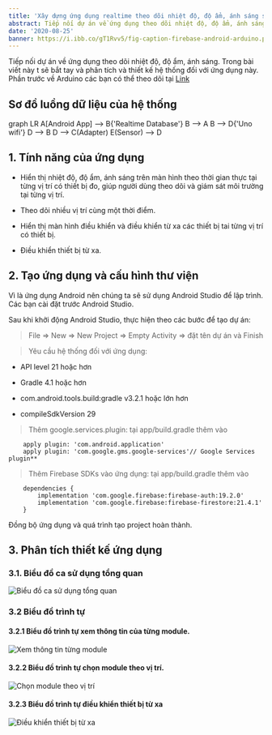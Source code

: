```yaml
---
title: 'Xây dựng ứng dụng realtime theo dõi nhiệt độ, độ ẩm, ánh sáng sử dụng Firebase Phần II'
abstract: Tiếp nối dự án về ứng dụng theo dõi nhiệt độ, độ ẩm, ánh sáng. Trong bài viết này t sẽ bắt tay và phân tích và thiết kế hệ thống đối với ứng dụng này.
date: '2020-08-25'
banner: https://i.ibb.co/gT1Rvv5/fig-caption-firebase-android-arduino.png
---
```


Tiếp nối dự án về ứng dụng theo dõi nhiệt độ, độ ẩm, ánh sáng. Trong bài viết này t sẽ bắt tay và phân tích và thiết kế hệ thống đối với ứng dụng này. Phần trước về Arduino các bạn có thể theo dõi tại [Link]()

## Sơ đồ luồng dữ liệu của hệ thống

<div class="mermaid">
  graph LR
  A[Android App] --> B{'Realtime Database'}
  B --> A
  B --> D{'Uno wifi'}
  D --> B
  D --> C(Adapter)
  E(Sensor) --> D
</div>

## 1. Tính năng của ứng dụng

- Hiển thị nhiệt độ, độ ẩm, ánh sáng trên màn hình theo thời gian thực tại từng vị trí có thiết bị đo, giúp người dùng theo dõi và giám sát môi trường tại từng vị trí.

- Theo dõi nhiều vị trí cùng một thời điểm.

- Hiển thị màn hình điều khiển và điều khiển từ xa các thiết bị tai từng vị trí có thiết bị.

- Điều khiển thiết bị từ xa.
## 2. Tạo ứng dụng và cấu hình thư viện
Vì là ứng dụng Android nên chúng ta sẽ sử dụng Android Studio để lập trình. Các bạn cài đặt trước Android Studio.

Sau khi khởi động Android Studio, thực hiện theo các bước để tạo dự án:

> File => New => New Project => Empty Activity => đặt tên dự án và Finish

> Yêu cầu hệ thống đối với ứng dụng:

- API level 21 hoặc hơn

- Gradle 4.1 hoặc hơn

- com.android.tools.build:gradle v3.2.1 hoặc lớn hơn

- compileSdkVersion 29

> Thêm google.services.plugin: tại app/build.gradle thêm vào
```
    apply plugin: 'com.android.application'
    apply plugin: 'com.google.gms.google-services'// Google Services plugin**
```
> Thêm Firebase SDKs vào ứng dụng: tại app/build.gradle thêm vào
```
    dependencies {
	    implementation 'com.google.firebase:firebase-auth:19.2.0'
	    implementation 'com.google.firebase:firebase-firestore:21.4.1'
    }
```
Đồng bộ ứng dụng và quá trình tạo project hoàn thành.

## 3. Phân tích thiết kế ứng dụng
### 3.1. Biểu đồ ca sử dụng tổng quan

![Biểu đồ ca sử dụng tổng quan](https://i.ibb.co/bRdrLXf/bieu-do-ca-su-dung-tong-quan.png)

### 3.2 Biểu đồ trình tự
#### 3.2.1 Biểu đồ trình tự xem thông tin của từng module.

![Xem thông tin từng module](https://i.ibb.co/X8sTxDg/bieu-do-trinh-tu-xem-thong-tin-tung-module.png)

#### 3.2.2 Biểu đồ trình tự chọn module theo vị trí.

![Chọn module theo vị trí](https://i.ibb.co/BCGPfqr/bieu-do-trinh-tu-chon-module-theo-vi-tri.png)

#### 3.2.3 Biểu đồ trình tự điều khiển thiết bị từ xa

![Điều khiển thiết bị từ xa](https://i.ibb.co/JpRwvGC/bieu-do-trinh-tu-dieu-khien-thiet-bi-tu-xa.png)